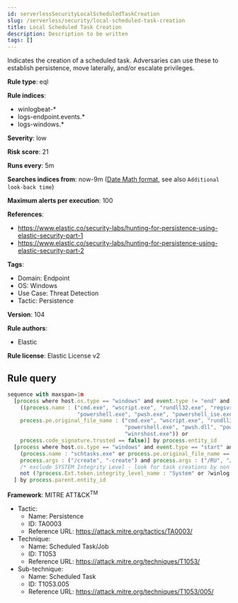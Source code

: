 ```yaml
---
id: serverlessSecurityLocalScheduledTaskCreation
slug: /serverless/security/local-scheduled-task-creation
title: Local Scheduled Task Creation
description: Description to be written
tags: []
---
```


<div id="local-scheduled-task-creation"></div>

Indicates the creation of a scheduled task. Adversaries can use these to establish persistence, move laterally, and/or escalate privileges.

**Rule type**: eql

**Rule indices**: 

* winlogbeat-*
* logs-endpoint.events.*
* logs-windows.*

**Severity**: low

**Risk score**: 21

**Runs every**: 5m

**Searches indices from**: now-9m ([Date Math format](((ref))/common-options.html#date-math), see also <DocLink id="serverlessSecurityRulesUiCreate" section="set-the-rules-schedule">`Additional look-back time`</DocLink>)

**Maximum alerts per execution**: 100

**References**: 

* https://www.elastic.co/security-labs/hunting-for-persistence-using-elastic-security-part-1
* https://www.elastic.co/security-labs/hunting-for-persistence-using-elastic-security-part-2

**Tags**: 

* Domain: Endpoint
* OS: Windows
* Use Case: Threat Detection
* Tactic: Persistence

**Version**: 104

**Rule authors**: 

* Elastic

**Rule license**: Elastic License v2

## Rule query

```js
sequence with maxspan=1m
  [process where host.os.type == "windows" and event.type != "end" and
    ((process.name : ("cmd.exe", "wscript.exe", "rundll32.exe", "regsvr32.exe", "wmic.exe", "mshta.exe",
                      "powershell.exe", "pwsh.exe", "powershell_ise.exe", "WmiPrvSe.exe", "wsmprovhost.exe", "winrshost.exe") or
    process.pe.original_file_name : ("cmd.exe", "wscript.exe", "rundll32.exe", "regsvr32.exe", "wmic.exe", "mshta.exe",
                                     "powershell.exe", "pwsh.dll", "powershell_ise.exe", "WmiPrvSe.exe", "wsmprovhost.exe",
                                     "winrshost.exe")) or
    process.code_signature.trusted == false)] by process.entity_id
  [process where host.os.type == "windows" and event.type == "start" and
    (process.name : "schtasks.exe" or process.pe.original_file_name == "schtasks.exe") and
    process.args : ("/create", "-create") and process.args : ("/RU", "/SC", "/TN", "/TR", "/F", "/XML") and
    /* exclude SYSTEM Integrity Level - look for task creations by non-SYSTEM user */
    not (?process.Ext.token.integrity_level_name : "System" or ?winlog.event_data.IntegrityLevel : "System")
  ] by process.parent.entity_id

```

**Framework**: MITRE ATT&CK<sup>TM</sup>

* Tactic:
    * Name: Persistence
    * ID: TA0003
    * Reference URL: https://attack.mitre.org/tactics/TA0003/
* Technique:
    * Name: Scheduled Task/Job
    * ID: T1053
    * Reference URL: https://attack.mitre.org/techniques/T1053/
* Sub-technique:
    * Name: Scheduled Task
    * ID: T1053.005
    * Reference URL: https://attack.mitre.org/techniques/T1053/005/


